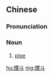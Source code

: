 {{also|烟斗}}
==Chinese==
{{zh-forms|s=烟斗|t2=菸斗}}

===Pronunciation===
{{zh-pron
|m=yāndǒu
|c=jin1 dau2
|mn=ian-táu
|cat=n
}}

===Noun===
{{zh-noun}}

# [[pipe]] {{gloss|for smoking}}

[[hu:煙斗]]
[[mg:煙斗]]
